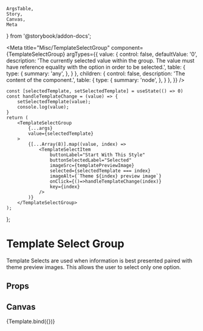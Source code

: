 	ArgsTable,
	Story,
	Canvas,
	Meta
} from '@storybook/addon-docs';

<Meta
	title="Misc/TemplateSelectGroup"
	component={TemplateSelectGroup}
	argTypes={{
		value: {
			control: false,
			defaultValue: '0',
			description: 'The currently selected value within the group. The value must have reference equality with the option in order to be selected.',
			table: {
				type: {
					summary: 'any',
				},
			}
		},
		children: {
			control: false,
			description: 'The content of the component.',
			table: {
				type: {
					summary: 'node',
				},
			}
		},
	}}
/>

	const [selectedTemplate, setSelectedTemplate] = useState(() => 0)
	const handleTemplateChange = (value) => {
		setSelectedTemplate(value);
		console.log(value);
	}
	return (
		<TemplateSelectGroup
			{...args}
			value={selectedTemplate}
		>
			{[...Array(8)].map((value, index) =>
				<TemplateSelectItem
					buttonLabel="Start With This Style"
					buttonSelectedLabel="Selected"
					imageSrc={templatePreviewImage}
					selected={selectedTemplate === index}
					imageAlt={`Theme ${index} preview image`}
					onClick={()=>handleTemplateChange(index)}
					key={index}
				/>
			)}
		</TemplateSelectGroup>
	);
};

# Template Select Group
Template Selects are used when information is best presented paired with
theme preview images. This allows the user to select only one option.

## Props
<ArgsTable story="."/>

## Canvas
<Canvas>
	<Story name="Default">
		{Template.bind({})}
	</Story>
</Canvas>
